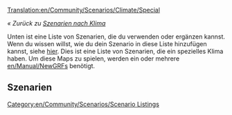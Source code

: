 [[Translation:en/Community/Scenarios/Climate/Special]]

''« Zurück zu [[de/Community/Scenarios/Climate/Main Page|Szenarien nach Klima]]''

[[Category:en/Community/Scenarios/Scenario Listings]]

Unten ist eine Liste von Szenarien, die du verwenden oder ergänzen kannst. Wenn du wissen willst, wie du dein Szenario in diese Liste hinzufügen kannst, siehe [[en/Community/Scenarios/Main Page|hier]]. Dies ist eine Liste von Szenarien, die ein spezielles Klima haben. Um diese Maps zu spielen, werden ein oder mehrere [[en/Manual/NewGRF]]s benötigt.

==Szenarien==